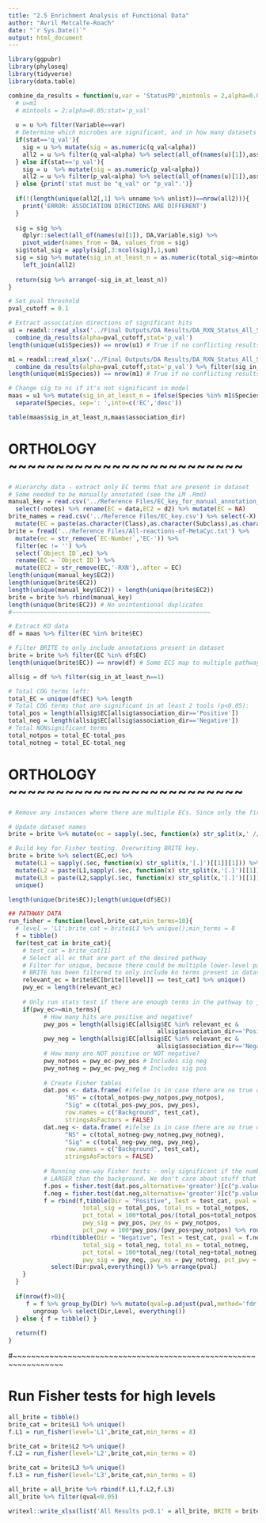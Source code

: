 ```yaml
---
title: "2.5 Enrichment Analysis of Functional Data"
author: "Avril Metcalfe-Roach"
date: "`r Sys.Date()`"
output: html_document
---
```


```r
library(ggpubr)
library(phyloseq)
library(tidyverse)
library(data.table)

combine_da_results = function(u,var = 'StatusPD',mintools = 2,alpha=0.05,stat='p_val'){
  # u=m1
  # mintools = 2;alpha=0.05;stat='p_val'
  
  u = u %>% filter(Variable==var)
  # Determine which microbes are significant, and in how many datasets
  if(stat=='q_val'){
    sig = u %>% mutate(sig = as.numeric(q_val<alpha))
    all2 = u %>% filter(q_val<alpha) %>% select(all_of(names(u)[1]),association_dir) %>% unique
  } else if(stat=='p_val'){
    sig = u  %>% mutate(sig = as.numeric(p_val<alpha))
    all2 = u %>% filter(p_val<alpha) %>% select(all_of(names(u)[1]),association_dir) %>% unique
  } else {print('stat must be "q_val" or "p_val".')}
  
  if(!(length(unique(all2[,1] %>% unname %>% unlist))==nrow(all2))){
    print('ERROR: ASSOCIATION DIRECTIONS ARE DIFFERENT')
  }
  
  sig = sig %>% 
    dplyr::select(all_of(names(u)[1]), DA,Variable,sig) %>%
    pivot_wider(names_from = DA, values_from = sig)
  sig$total_sig = apply(sig[,3:ncol(sig)],1,sum)
  sig = sig %>% mutate(sig_in_at_least_n = as.numeric(total_sig>=mintools)) %>% 
    left_join(all2)
  
  return(sig %>% arrange(-sig_in_at_least_n))
}
```

```r
# Set pval threshold
pval_cutoff = 0.1

# Extract association directions of significant hits
u1 = readxl::read_xlsx('../Final Outputs/DA Results/DA_RXN_Status_All_Stats_3tools.xlsx',sheet='univar') %>% 
  combine_da_results(alpha=pval_cutoff,stat='p_val')
length(unique(u1$Species)) == nrow(u1) # True if no conflicting results

m1 = readxl::read_xlsx('../Final Outputs/DA Results/DA_RXN_Status_All_Stats_3tools.xlsx',sheet='multivar') %>% 
  combine_da_results(alpha=pval_cutoff,stat='p_val') %>% filter(sig_in_at_least_n==T)
length(unique(m1$Species)) == nrow(m1) # True if no conflicting results 

# Change sig to ns if it's not significant in model
maas = u1 %>% mutate(sig_in_at_least_n = ifelse(Species %in% m1$Species, sig_in_at_least_n,0)) %>% 
  separate(Species, sep=': ',into=c('EC','desc'))

table(maas$sig_in_at_least_n,maas$association_dir)
```

# ORTHOLOGY ~~~~~~~~~~~~~~~~~~~~~~~~~

```r
# Hierarchy data - extract only EC terms that are present in dataset
# Some needed to be manually annotated (see the LM .Rmd)
manual_key = read.csv('../Reference Files/EC_key_for_manual_annotation_completed.csv') %>% 
  select(-notes) %>% rename(EC = data,EC2 = d2) %>% mutate(EC = NA)
brite_names = read.csv('../Reference Files/EC_key.csv') %>% select(-X) %>% 
  mutate(EC = paste(as.character(Class),as.character(Subclass),as.character(Subsubclass),sep='.'))
brite = fread('../Reference Files/All-reactions-of-MetaCyc.txt') %>% 
  mutate(ec = str_remove(`EC-Number`,'EC-')) %>% 
  filter(ec != '') %>% 
  select(`Object ID`,ec) %>% 
  rename(EC = `Object ID`) %>% 
  mutate(EC2 = str_remove(EC,'-RXN'),.after = EC)
length(unique(manual_key$EC2))
length(unique(brite$EC2))
length(unique(manual_key$EC2)) + length(unique(brite$EC2))
brite = brite %>% rbind(manual_key)
length(unique(brite$EC2)) # No unintentional duplicates
#~~~~~~~~~~~~~~~~~~~~~~~~~~~~~~~~~~~~~~~~~~~~~~~~~~~~~~~~

# Extract KO data
df = maas %>% filter(EC %in% brite$EC)

# Filter BRITE to only include annotations present in dataset
brite = brite %>% filter(EC %in% df$EC)
length(unique(brite$EC)) == nrow(df) # Some ECS map to multiple pathways, but the unique IDs are identical
```

```r
allsig = df %>% filter(sig_in_at_least_n==1)

# Total COG terms left:
total_EC = unique(df$EC) %>% length
# Total COG terms that are significant in at least 2 tools (p<0.05):
total_pos = length(allsig$EC[allsig$association_dir=='Positive'])
total_neg = length(allsig$EC[allsig$association_dir=='Negative'])
# Total NONsignificant terms
total_notpos = total_EC-total_pos
total_notneg = total_EC-total_neg
```


# ORTHOLOGY ~~~~~~~~~~~~~~~~~~~~~~~~~

```r
# Remove any instances where there are multiple ECs. Since only the first 3 numbers matter, just use the first version of every instance as the first 3 are always the same.

# Update dataset names
brite = brite %>% mutate(ec = sapply(.$ec, function(x) str_split(x,' //')[[1]][1]))

# Build key for Fisher testing. Overwriting BRITE key.
brite = brite %>% select(EC,ec) %>% 
  mutate(L1 = sapply(.$ec, function(x) str_split(x,'[.]')[[1]][1])) %>% 
  mutate(L2 = paste(L1,sapply(.$ec, function(x) str_split(x,'[.]')[[1]][2]),sep='.')) %>% 
  mutate(L3 = paste(L2,sapply(.$ec, function(x) str_split(x,'[.]')[[1]][3]),sep='.')) %>% 
  unique()

length(unique(brite$EC));length(unique(df$EC))
```

```r
## PATHWAY DATA
run_fisher = function(level,brite_cat,min_terms=10){
  # level = 'L1';brite_cat = brite$L1 %>% unique();min_terms = 8
  f = tibble()
  for(test_cat in brite_cat){
    # test_cat = brite_cat[1]
    # Select all ec that are part of the desired pathway
    # Filter for unique, because there could be multiple lower-level pathways mapping to the same pathway.
    # BRITE has been filtered to only include ko terms present in dataset.
    relevant_ec = brite$EC[brite[[level]] == test_cat] %>% unique()
    pwy_ec = length(relevant_ec)
    
    # Only run stats test if there are enough terms in the pathway to justify it.
    if(pwy_ec>=min_terms){
          # How many hits are positive and negative?
          pwy_pos = length(allsig$EC[allsig$EC %in% relevant_ec &
                                          allsig$association_dir=='Positive'] %>% unique())
          pwy_neg = length(allsig$EC[allsig$EC %in% relevant_ec &
                                          allsig$association_dir=='Negative'] %>% unique())
          # How many are NOT positive or NOT negative?
          pwy_notpos = pwy_ec-pwy_pos # Includes sig neg
          pwy_notneg = pwy_ec-pwy_neg # Includes sig pos
          
          # Create Fisher tables
          dat.pos <- data.frame( #ifelse is in case there are no true or no false hits.
                "NS" = c(total_notpos-pwy_notpos,pwy_notpos),
                "Sig" = c(total_pos-pwy_pos, pwy_pos),
                row.names = c("Background", test_cat),
                stringsAsFactors = FALSE)
          dat.neg <- data.frame( #ifelse is in case there are no true or no false hits.
                "NS" = c(total_notneg-pwy_notneg,pwy_notneg),
                "Sig" = c(total_neg-pwy_neg, pwy_neg),
                row.names = c("Background", test_cat),
                stringsAsFactors = FALSE)
          
          # Running one-way Fisher tests - only significant if the number of hits is significantly
          # LARGER than the background. We don't care about stuff that's signif. lower.
          f.pos = fisher.test(dat.pos,alternative='greater')[c("p.value","estimate")] %>% unlist()
          f.neg = fisher.test(dat.neg,alternative='greater')[c("p.value","estimate")] %>% unlist()
          f = rbind(f,tibble(Dir = "Positive", Test = test_cat, pval = f.pos[1], estimate = f.pos[2],
                     total_sig = total_pos, total_ns = total_notpos, 
                     pct_total = 100*total_pos/(total_pos+total_notpos) %>% round(3),
                     pwy_sig = pwy_pos, pwy_ns = pwy_notpos,  
                     pct_pwy = 100*pwy_pos/(pwy_pos+pwy_notpos) %>% round(3))) %>% 
            rbind(tibble(Dir = "Negative", Test = test_cat, pval = f.neg[1], estimate = f.neg[2],
                     total_sig = total_neg, total_ns = total_notneg, 
                     pct_total = 100*total_neg/(total_neg+total_notneg) %>% round(3),
                     pwy_sig = pwy_neg, pwy_ns = pwy_notneg, pct_pwy = 100*pwy_neg/(pwy_neg+pwy_notneg) %>% round(3))) %>% 
            select(Dir:pval,everything()) %>% arrange(pval)
    }
  }
  
  if(nrow(f)>0){
     f = f %>% group_by(Dir) %>% mutate(qval=p.adjust(pval,method='fdr'), Level = level) %>% 
       ungroup %>% select(Dir,Level, everything())
  } else { f = tibble() }
  
  return(f)
}
```

#~~~~~~~~~~~~~~~~~~~~~~~~~~~~~~~~~~~~~~~~~~~~~~~~~~~~~~~~~~~~~~~~~

# Run Fisher tests for high levels

```r
all_brite = tibble()
brite_cat = brite$L1 %>% unique()
f.L1 = run_fisher(level='L1',brite_cat,min_terms = 8)

brite_cat = brite$L2 %>% unique()
f.L2 = run_fisher(level='L2',brite_cat,min_terms = 8)

brite_cat = brite$L3 %>% unique()
f.L3 = run_fisher(level='L3',brite_cat,min_terms = 8)

all_brite = all_brite %>% rbind(f.L1,f.L2,f.L3)
all_brite %>% filter(qval<0.05)

```

```r
writexl::write_xlsx(list('All Results p<0.1' = all_brite, BRITE = brite, all_sig_rxn = allsig),'../Final Outputs/Enrichment Analyses/RXN_3Tools.xlsx')
```

